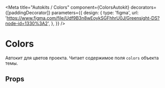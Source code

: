 
<Meta
    title="Autokits / Colors"
    component={ColorsAutokit}
    decorators={[paddingDecorator]}
    parameters={{
        design: {
            type: 'figma',
            url: 'https://www.figma.com/file/Udf9B3n8wEoykSGFhhrU0J/Greensight-DS?node-id=1330%3A2',
        },
    }}
/>

# Colors

<Preview>
    <Story name="basic">
        <ColorsAutokit />
    </Story>
</Preview>

Автокит для цветов проекта. Читает содержимое поля `colors` объекта темы.

## Props

<Props of={ColorsAutokit} />
